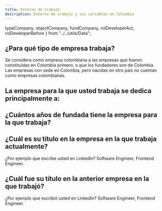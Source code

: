 ```yaml
---
title: Entorno de trabajo
description: Entorno de trabajo y sus variables en Colombia
---
```



  typeCompany,
  objectCompany,
  fundCompany,
  rolDeveloperAct,
  rolDeveloperBefore
} from "../../utils/Data";

## ¿Para qué tipo de empresa trabaja?

Se considera como empresa colombiana a las empresas que fueron constituidas en Colombia primero, o que los fundadores son de Colombia. Las empresas con sede en Colombia, pero nacidas en otro país no cuentan como empresas colombianas.
<div class="overflow-x-scroll">
  <div class="w-[690px] md:w-full">
    <VerticalBarChart client:load="react" data={typeCompany} />
  </div>
</div>

## La empresa para la que usted trabaja se dedica principalmente a:

<VerticalBarChart client:load="react" data={objectCompany} />

## ¿Cuántos años de fundada tiene la empresa para la que trabaja?

<VerticalBarChart client:load="react" data={fundCompany} />

## ¿Cuál es su título en la empresa en la que trabaja actualmente?

¿Por ejemplo que escribe usted en LinkedIn? Software Engineer, Frontend Engineer.

<HorizontalBar client:load="react" data={rolDeveloperAct} />

## ¿Cuál fue su título en la anterior empresa en la que trabajó?

¿Por ejemplo que escribió usted en LinkedIn? Software Engineer, Frontend Engineer.

<HorizontalBar client:load="react" data={rolDeveloperBefore} /> 